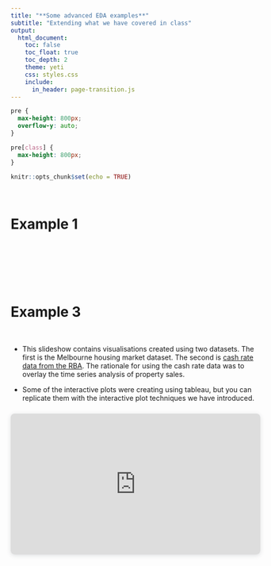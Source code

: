 ```yaml
---
title: "**Some advanced EDA examples**"
subtitle: "Extending what we have covered in class"
output:
  html_document:
    toc: false
    toc_float: true
    toc_depth: 2
    theme: yeti
    css: styles.css
    include:
      in_header: page-transition.js
---
```


```css
pre {
  max-height: 800px;
  overflow-y: auto;
}

pre[class] {
  max-height: 800px;
}
```

```r
knitr::opts_chunk$set(echo = TRUE)
```

<!-- Add JavaScript for page transition -->
<!-- Add JavaScript for page transition -->




<br>


# Example 1

<br>
<br>
<br>
<br>
<br>

# Example 3
<br>

* This slideshow contains visualisations created using two datasets. The first is the Melbourne housing market dataset. The second is [cash rate data from the RBA](https://www.rba.gov.au/statistics/cash-rate/). The rationale for using the cash rate data was to overlay the time series analysis of property sales. 

* Some of the interactive plots were creating using tableau, but you can replicate them with the interactive plot techniques we have introduced.

<div style="position: relative; width: 100%; height: 0; padding-top: 56.2500%;
 padding-bottom: 0; box-shadow: 0 2px 8px 0 rgba(63,69,81,0.16); margin-top: 1.6em; margin-bottom: 0.9em; overflow: hidden;
 border-radius: 8px; will-change: transform;">
  <iframe loading="lazy" style="position: absolute; width: 100%; height: 100%; top: 0; left: 0; border: none; padding: 0;margin: 0;"
    src="https:&#x2F;&#x2F;www.canva.com&#x2F;design&#x2F;DAFxgC0YEks&#x2F;view?embed" allowfullscreen="allowfullscreen" allow="fullscreen">
  </iframe>
</div>
<a href="https:&#x2F;&#x2F;www.canva.com&#x2F;design&#x2F;DAFxgC0YEks&#x2F;view?utm_content=DAFxgC0YEks&amp;utm_campaign=designshare&amp;utm_medium=embeds&amp;utm_source=link" target="_blank" rel="noopener"></a> 







</br>
</br>
</br>
</br>


